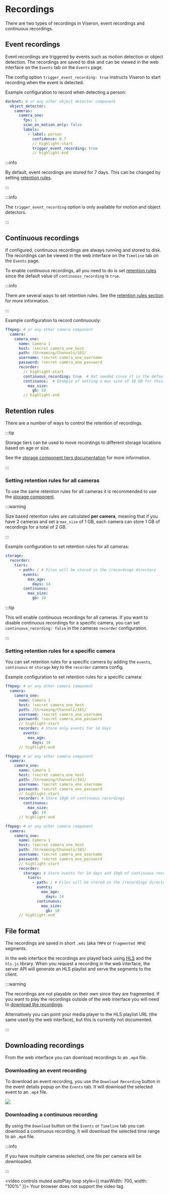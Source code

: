 
# Recordings

There are two types of recordings in Viseron, event recordings and continuous recordings.

## Event recordings

Event recordings are triggered by events such as motion detection or object detection. The recordings are saved to disk and can be viewed in the web interface on the `Events` tab on the `Events` page.

The config option `trigger_event_recording: true` instructs Viseron to start recording when the event is detected.

Example configuration to record when detecting a person:

```yaml /config/config.yaml
darknet: # or any other object detector component
  object_detector:
    cameras:
      camera_one:
        fps: 1
        scan_on_motion_only: false
        labels:
          - label: person
            confidence: 0.7
            // highlight-start
            trigger_event_recording: true
            // highlight-end
```

:::info

By default, event recordings are stored for 7 days. This can be changed by setting [retention rules](#retention-rules).

:::

:::info

The `trigger_event_recording` option is only available for motion and object detectors.

:::

## Continuous recordings

If configured, continuous recordings are always running and stored to disk. The recordings can be viewed in the web interface on the `Timeline` tab on the `Events` page.

To enable continuous recordings, all you need to do is set [retention rules](#retention-rules) since the default value of `continuous_recording` is `true`.

:::info

There are several ways to set retention rules. See the [retention rules section](#retention-rules) for more information.

:::

Example configuration to record continuously:

```yaml /config/config.yaml
ffmpeg: # or any other camera component
  camera:
    camera_one:
      name: Camera 1
      host: !secret camera_one_host
      path: /Streaming/Channels/101/
      username: !secret camera_one_username
      password: !secret camera_one_password
      recorder:
        // highlight-start
        continuous_recording: true  # Not needed since it is the default, included for clarity
        continuous:  # Example of setting a max size of 10 GB for this individual camera
          max_size:
            gb: 10
        // highlight-end
```

## Retention rules

There are a number of ways to control the retention of recordings.

:::tip

Storage tiers can be used to move recordings to different storage locations based on age or size.

See the [storage component tiers documentation](/components-explorer/components/storage#tiers) for more information.

:::

### Setting retention rules for all cameras

To use the same retention rules for all cameras it is recommended to use the [storage component](/components-explorer/components/storage).

:::warning

Size based retention rules are calculated **per camera**, meaning that if you have 2 cameras and set a `max_size` of 1 GB, each camera can store 1 GB of recordings for a total of 2 GB.

:::

Example configuration to set retention rules for all cameras:

```yaml /config/config.yaml
storage:
  recorder:
    tiers:
      - path: / # Files will be stored in the /recordings directory
        events:
          max_age:
            days: 14
        continuous:
          max_size:
            gb: 10
```

:::tip

This will enable continuous recordings for all cameras. If you want to disable continuous recordings for a specific camera, you can set `continuous_recording: false` in the cameras `recorder` configuration.

:::

### Setting retention rules for a specific camera

You can set retention rules for a specific camera by adding the `events`, `continuous` or `storage` key to the `recorder` camera config.

Example configuration to set retention rules for a specific camera:

<Tabs groupId="retention-type">
<TabItem value="events" label="Event">

```yaml /config/config.yaml
ffmpeg: # or any other camera component
  camera:
    camera_one:
      name: Camera 1
      host: !secret camera_one_host
      path: /Streaming/Channels/101/
      username: !secret camera_one_username
      password: !secret camera_one_password
      // highlight-start
      recorder: # Store only events for 14 days
        events:
          max_age:
            days: 14
      // highlight-end
```

</TabItem>
<TabItem value="continuous" label="Continuous">

```yaml /config/config.yaml
ffmpeg: # or any other camera component
  camera:
    camera_one:
      name: Camera 1
      host: !secret camera_one_host
      path: /Streaming/Channels/101/
      username: !secret camera_one_username
      password: !secret camera_one_password
      // highlight-start
      recorder: # Store 10gb of continuous recordings
        continuous:
          max_size:
            gb: 10
      // highlight-end
```

</TabItem>

<TabItem value="storage" label="Storage">

```yaml /config/config.yaml
ffmpeg: # or any other camera component
  camera:
    camera_one:
      name: Camera 1
      host: !secret camera_one_host
      path: /Streaming/Channels/101/
      username: !secret camera_one_username
      password: !secret camera_one_password
      // highlight-start
      recorder:
        storage: # Store events for 14 days and 10gb of continuous recordings
          tiers:
            - path: / # Files will be stored in the /recordings directory
              events:
                max_age:
                  days: 14
              continuous:
                max_size:
                  gb: 10
      // highlight-end
```

</TabItem>
</Tabs>

## File format

The recordings are saved in short `.m4s` (aka `fMP4` or `fragmented MP4`) segments.

In the web interface the recordings are played back using [HLS](https://developer.apple.com/streaming/) and the `hls.js` library.
When you request a recording in the web interface, the server API will generate an HLS playlist and serve the segments to the client.

:::warning

The recordings are not playable on their own since they are fragmented. If you want to play the recordings outside of the web interface you will need to [download the recordings](#downloading-recordings).

Alternatively you can point your media player to the HLS playlist URL (the same used by the web interface), but this is currently not documented.

:::

## Downloading recordings

From the web interface you can download recordings to an `.mp4` file.

### Downloading an event recording

To download an event recording, you use the `Download Recording` button in the event details popup on the `Events` tab. It will download the selected event to an `.mp4` file.

<img
  src="/img/screenshots/Viseron-Events-download-recording.png"
  alt-text="Download Recording"
  width={700}
/>

### Downloading a continuous recording

By using the `Download` button on the `Events` or `Timeline` tab you can download a continuous recording. It will download the selected time range to an `.mp4` file.

:::info

If you have multiple cameras selected, one file per camera will be downloaded.

:::

<video controls muted autoPlay loop style={{ maxWidth: 700, width: "100%" }}>
  <source
    src="/img/videos/Viseron-Events-download-timespan.mp4"
    type="video/mp4"
  />
  Your browser does not support the video tag.
</video>
